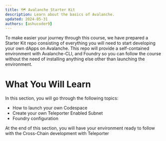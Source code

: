 ```yaml
---
title: 🗺️ Avalanche Starter Kit
description: Learn about the basics of Avalanche.
updated: 2024-05-31
authors: [ashucoder9]
---
```


To make easier your journey through this course, we have prepared a Starter Kit repo consisting of everything you will need to start developing your own dApps on Avalanche. This repo will provide a self-contained environment with Avalanche-CLI, and Foundry so you can follow the course without the need of installing anything else other than launching the environment.

# What You Will Learn

In this section, you will go through the following topics:

- How to launch your own Codespace
- Create your own Teleporter Enabled Subnet
- Foundry configuration

At the end of this section, you will have your environment ready to follow with the Cross-Chain development with Teleporter 